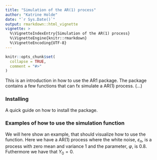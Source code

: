 ```yaml
---
title: "Simulation of the AR(1) process"
author: "Katrine Holde"
date: "`r Sys.Date()`"
output: rmarkdown::html_vignette
vignette: >
  %\VignetteIndexEntry{Simulation of the AR(1) process}
  %\VignetteEngine{knitr::rmarkdown}
  %\VignetteEncoding{UTF-8}
---
```


```r
knitr::opts_chunk$set(
  collapse = TRUE,
  comment = "#>"
)
```

This is an introduction in how to use the AR1 package. The package contains a few functions that can fx simulate a AR(1) process. (...)

### Installing
A quick guide on how to install the package.


### Examples of how to use the simulation function
We will here show an example, that should visualize how to use the function. Here we have a AR(1) process where the white noise, $\varepsilon_n$, is a process with zero mean and variance 1 and the parameter, $\varphi$, is 0.8. Futhermore we have that $Y_0=0$. 

```r
```

```r
```

